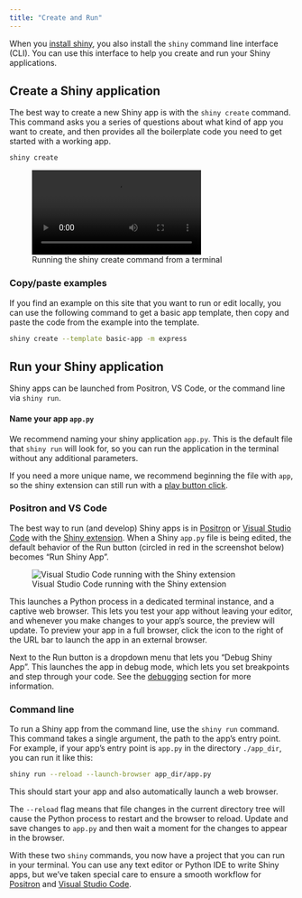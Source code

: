 ```yaml
---
title: "Create and Run"
---
```


When you [install shiny](get-started/install.qmd), you also install the `shiny` command line interface (CLI).
You can use this interface to help you create and run your Shiny applications.

## Create a Shiny application

The best way to create a new Shiny app is with the `shiny create` command.
This command asks you a series of questions about what kind of app you want to create,
and then provides all the boilerplate code you need to get started with a working app.

```bash
shiny create
```

![Running the shiny create command from a terminal](/docs/assets/shiny-create.mp4){class="img-shadow"}

::: callout-tip
### Copy/paste examples

If you find an example on this site that you want to run or edit locally,
you can use the following command to get a basic app template,
then copy and paste the code from the example into the template.

```bash
shiny create --template basic-app -m express
```
:::


## Run your Shiny application

Shiny apps can be launched from Positron, VS Code, or the command line via `shiny run`.

::: {.callout-tip}
#### Name your app `app.py`

We recommend naming your shiny application `app.py`.
This is the default file that `shiny run` will look for, so you can run the application in the terminal without any additional parameters.

If you need a more unique name, we recommend beginning the file with `app`, so the shiny extension can still run with a [play button click](install.qmd#positron).
:::

### Positron and VS Code

The best way to run (and develop) Shiny apps is in [Positron][positron] or [Visual Studio Code][vscode] with the [Shiny extension][vscode-shiny].
When a Shiny `app.py` file is being edited, the default behavior of the Run button (circled in red in the screenshot below) becomes "Run Shiny App".

![Visual Studio Code running with the Shiny extension](assets/positron-run.png)

This launches a Python process in a dedicated terminal instance, and a captive web browser.
This lets you test your app without leaving your editor, and whenever you make changes to your app's source, the preview will update. To preview your app in a full browser, click the icon to the right of the URL bar to launch the app in an external browser.

Next to the Run button is a dropdown menu that lets you "Debug Shiny App". This launches the app in debug mode, which lets you set breakpoints and step through your code.
See the [debugging](debug.qmd) section for more information.

### Command line

To run a Shiny app from the command line, use the `shiny run` command.
This command takes a single argument, the path to the app's entry point.
For example, if your app's entry point is `app.py` in the directory `./app_dir`, you can run it like this:

```bash
shiny run --reload --launch-browser app_dir/app.py
```

This should start your app and also automatically launch a web browser.

The `--reload` flag means that file changes in the current directory tree will cause the Python process to restart and the browser to reload.
Update and save changes to `app.py` and then wait a moment for the changes to appear in the browser.

With these two `shiny` commands, you now have a project that you can run in your terminal.
You can use any text editor or Python IDE to write Shiny apps, but we've taken special care to ensure a smooth workflow for [Positron][positron] and [Visual Studio Code][vscode].

[positron]: https://positron.posit.co/
[vscode]: https://code.visualstudio.com/
[vscode-shiny]: https://marketplace.visualstudio.com/items?itemName=posit.shiny
[vscode-python]: https://marketplace.visualstudio.com/items?itemName=ms-python.python
